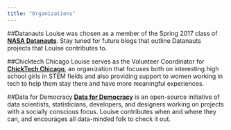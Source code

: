 ```yaml
---
title: "Organizations"
---
```


##Datanauts
Louise was chosen as a member of the Spring 2017 class of [**NASA Datanauts**](https://open.nasa.gov/explore/datanauts/). Stay tuned for future blogs that outline Datanauts projects that Louise contributes to. <br>

##Chicktech Chicago
Louise serves as the Volunteer Coordinator for [**ChickTech Chicago**](https://chicago.chicktech.org/), an organization that focuses both on interesting high school girls in STEM fields and also providing support to women working in tech to help them stay there and have more meaningful experiences. <br>

##Data for Democracy
[**Data for Democracy**](https://medium.com/data-for-democracy) is an open-source initiative of data scientists, statisticians, developers, and designers working on projects with a socially conscious focus. Louise contributes when and where they can, and encourages all data-minded folk to check it out.
